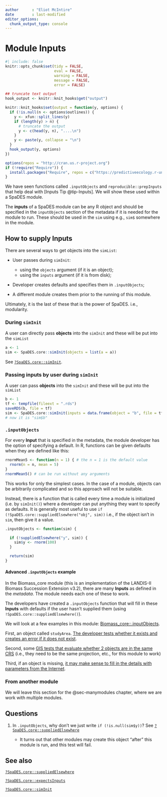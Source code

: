 ```yaml
---
author      : "Eliot McIntire"
date        : last-modified
editor_options:
  chunk_output_type: console
---
```


# Module Inputs

```r
#| include: false
knitr::opts_chunk$set(tidy = FALSE, 
                      eval = FALSE,
                      warning = FALSE, 
                      message = FALSE, 
                      error = FALSE)

## truncate text output
hook_output <- knitr::knit_hooks$get("output")

knitr::knit_hooks$set(output = function(y, options) {
  if (!is.null(n <- options$outlines)) {
    y <- xfun::split_lines(y)
    if (length(y) > n) {
      # truncate the output
      y <- c(head(y, n), "....\n")
    }
    y <- paste(y, collapse = "\n")
  }
  hook_output(y, options)
})

options(repos = "http://cran.us.r-project.org")
if (!require("Require")) {
  install.packages("Require", repos = c("https://predictiveecology.r-universe.dev", getOption("repos")))
}

```

We have seen functions called `.inputObjects` and
`reproducible::prepInputs` that help deal with [Inputs Tip @tip-Inputs].
We will show these used within a SpaDES module.

::: {#tip-Inputs .callout-tip}
The **inputs** of a SpaDES module can be any R object and should be
specified in the `inputObjects` section of the metadata if it is needed
for the module to run. These should be used in the `sim` using e.g.,
`sim$` somewhere in the module.
:::

## How to supply **Inputs**

There are several ways to get objects into the `simList`:

-   User passes during `simInit`:

    -   using the `objects` argument (if it is an object);
    -   using the `inputs` argument (if it is from disk);

-   Developer creates defaults and specifies them in `.inputObjects`;

-   A different module creates them prior to the running of this module.

Ultimately, it is the last of these that is the power of SpaDES. i.e.,
modularity.

### During `simInit`

A user can directly pass **objects** into the `simInit` and these will be put
into the `simList`

```r
a <- 1
sim <- SpaDES.core::simInit(objects = list(a = a))
```

See
[`?SpaDES.core::simInit`](https://reproducible.predictiveecology.org/reference/suppliedElsewhere.html).

### Passing **inputs** by user during `simInit`

A user can pass **objects** into the `simInit` and these will be put
into the `simList`

```r
b <- 1
tf <- tempfile(fileext = ".rds")
saveRDS(b, file = tf)
sim <- SpaDES.core::simInit(inputs = data.frame(object = "b", file = tf))
# now it is "sim$b"
```

### `.inputObjects`

For every **Input** that is specified in the metadata, the module
developer has the option of specifying a default. In R, functions can be
given defaults when they are defined like this:

```r
rnormMean5 <- function(n = 1) { # the n = 1 is the default value
  rnorm(n = n, mean = 5)
}
rnormMean5() # can be run without any arguments
```

This works for only the simplest cases. In the case of a module, objects
can be arbitrarily complicated and so this approach will not be suitable.

Instead, there is a function that is called every time a module is
initialized (i.e. by `simInit()`) where a developer can put anything they want to specify as
defaults. It is generally most useful to use
`if (!SpaDES.core::suppliedElsewhere("obj", sim))` i.e., if the object isn't
in `sim`, then give it a value.

```r
.inputObjects <- function(sim) {

  if (!suppliedElsewhere("y", sim)) {
    sim$y <- rnorm(100)
  }

  return(sim)
}
```

#### Advanced `.inputObjects` example

In the Biomass_core module (this is an implementation of the LANDIS-II
Biomass Succession Extension v3.2), there are many **Inputs** as defined in
the *metadata*. The module needs each one of these to work. 

The
developers have created a `.inputObjects` function that will fill in
these **Inputs** with defaults if the user hasn't supplied them (using
`!SpaDES.core::suppliedElsewhere()`).

We will look at a few examples in this module:
[Biomass_core::.inputObjects](https://github.com/PredictiveEcology/Biomass_core/blob/d5c214b69f35e7a9f57c59ca7d08329b49328e86/Biomass_core.R#L1964).

First, an object called `studyArea`. [The developer tests whether it
exists and creates an error if it does not
exist](https://github.com/PredictiveEcology/Biomass_core/blob/d5c214b69f35e7a9f57c59ca7d08329b49328e86/Biomass_core.R#L1972).

Second, some [GIS tests that evaluate whether 2 objects are in the same
CRS](https://github.com/PredictiveEcology/Biomass_core/blob/d5c214b69f35e7a9f57c59ca7d08329b49328e86/Biomass_core.R#L2052)
(i.e., they need to be the same projection, etc., for this module to
work)

Third, if an object is missing, [it may make sense to fill in the
details with parameters from the Internet](https://github.com/PredictiveEcology/Biomass_core/blob/d5c214b69f35e7a9f57c59ca7d08329b49328e86/Biomass_core.R#L2066).

### From another module

We will leave this section for the @sec-manymodules chapter, where we are work
with multiple modules.

## Questions

1.  In `.inputObjects`, why don't we just write `if (!is.null(sim$y))`?
    See
    [`?SpaDES.core::suppliedElsewhere`](https://rdrr.io/cran/SpaDES.core/man/suppliedElsewhere.html)

    -   It turns out that other modules may create this object "after" this module is run, and this test will fail.

## See also

[`?SpaDES.core::suppliedElsewhere`](https://rdrr.io/cran/SpaDES.core/man/suppliedElsewhere.html)

[`?SpaDES.core::expectsInputs`](https://rdrr.io/cran/SpaDES.core/man/expectsInputs.html)

[`?SpaDES.core::simInit`](https://rdrr.io/cran/SpaDES.core/man/simInit.html)
